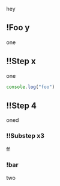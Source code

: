 hey

## !Foo y

one

## !!Step x

one

```js !code foo
console.log("foo")
```

## !!Step 4

oned

### !!Substep x3

ff

### !bar

two
